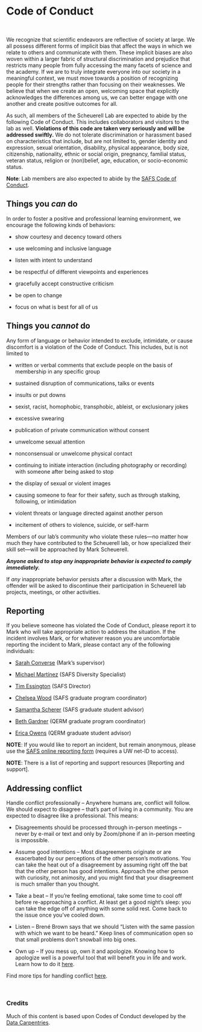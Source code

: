 # Code of Conduct

<br>

We recognize that scientific endeavors are reflective of society at large. We all possess different forms of implicit bias that affect the ways in which we relate to others and communicate with them. These implicit biases are also woven within a larger fabric of structural discrimination and prejudice that restricts many people from fully accessing the many facets of science and the academy. If we are to truly integrate everyone into our society in a meaningful context, we must move towards a position of recognizing people for their strengths rather than focusing on their weaknesses. We believe that when we create an open, welcoming space that explicitly acknowledges the differences among us, we can better engage with one another and create positive outcomes for all.

As such, all members of the Scheuerell Lab are expected to abide by the following Code of Conduct. This includes collaborators and visitors to the lab as well. **Violations of this code are taken very seriously and will be addressed swiftly.** We do not tolerate discrimination or harassment based on characteristics that include, but are not limited to, gender identity and expression, sexual orientation, disability, physical appearance, body size, citizenship, nationality, ethnic or social origin, pregnancy, familial status, veteran status, religion or (non)belief, age, education, or socio-economic status. 

**Note**: Lab members are also expected to abide by the [SAFS Code of Conduct](https://fish.uw.edu/about/code-of-conduct/).

## Things you _can_ do

In order to foster a positive and professional learning environment, we encourage the following kinds of behaviors:

* show courtesy and decency toward others

* use welcoming and inclusive language

* listen with intent to understand

* be respectful of different viewpoints and experiences

* gracefully accept constructive criticism

* be open to change

* focus on what is best for all of us

## Things you _cannot_ do

Any form of language or behavior intended to exclude, intimidate, or cause discomfort is a violation of the Code of Conduct. This includes, but is not limited to

* written or verbal comments that exclude people on the basis of membership in any specific group

* sustained disruption of communications, talks or events

* insults or put downs

* sexist, racist, homophobic, transphobic, ableist, or exclusionary jokes

* excessive swearing

* publication of private communication without consent

* unwelcome sexual attention

* nonconsensual or unwelcome physical contact

* continuing to initiate interaction (including photography or recording) with someone after being asked to stop

* the display of sexual or violent images

* causing someone to fear for their safety, such as through stalking, following, or intimidation

* violent threats or language directed against another person

* incitement of others to violence, suicide, or self-harm

Members of our lab's community who violate these rules—no matter how much they have contributed to the Scheuerell lab, or how specialized their skill set—will be approached by Mark Scheuerell.

**_Anyone asked to stop any inappropriate behavior is expected to comply immediately._**

If _any_ inappropriate behavior persists after a discussion with Mark, the offender will be asked to discontinue their participation in Scheuerell lab projects, meetings, or other activities.

## Reporting

If you believe someone has violated the Code of Conduct, please report it to Mark who will take appropriate action to address the situation. If the incident involves Mark, or for whatever reason you are uncomfortable reporting the incident to Mark, please contact any of the following individuals:

* [Sarah Converse](https://fish.uw.edu/faculty/sarah-converse/) (Mark's supervisor)

* [Michael Martínez](mailto:mcfm@uw.edu) (SAFS Diversity Specialist)

* [Tim Essington](https://fish.uw.edu/faculty/tim-essington/) (SAFS Director)

* [Chelsea Wood](https://fish.uw.edu/faculty/chelsea-wood/) (SAFS graduate program coordinator)

* [Samantha Scherer](mailto:safsadv@uw.edu) (SAFS graduate student advisor)

* [Beth Gardner](https://sefs.uw.edu/research/faculty-profile/beth-gardner/) (QERM graduate program coordinator)

* [Erica Owens](mailto:owense@uw.edu) (QERM graduate student advisor)

**NOTE**: If you would like to report an incident, but remain anonymous, please use the [SAFS online reporting form](https://forms.gle/mmRmT1GTkNwaoF198) (requires a UW net-ID to access).

**NOTE**: There is a list of reporting and support resources [Reporting and support].

## Addressing conflict

Handle conflict professionally – Anywhere humans are, conflict will follow. We should expect to disagree – that’s part of living in a community. You are expected to disagree like a professional. This means:

* Disagreements should be processed through in-person meetings – never by e-mail or text and only by Zoom/phone if an in-person meeting is impossible.

* Assume good intentions – Most disagreements originate or are exacerbated by our perceptions of the other person’s motivations. You can take the heat out of a disagreement by assuming right off the bat that the other person has good intentions. Approach the other person with curiosity, not animosity, and you might find that your disagreement is much smaller than you thought.

* Take a beat – If you’re feeling emotional, take some time to cool off before re-approaching a conflict. At least get a good night’s sleep: you can take the edge off of anything with some solid rest. Come back to the issue once you’ve cooled down.

* Listen – Brené Brown says that we should “Listen with the same passion with which we want to be heard.” Keep lines of communication open so that small problems don’t snowball into big ones.

* Own up – If you mess up, own it and apologize. Knowing how to apologize well is a powerful tool that will benefit you in life and work. Learn how to do it [here](https://brenebrown.com/podcast/harriet-lerner-and-brene-im-sorry-how-to-apologize-why-it-matters-part-1-of-2/).

Find more tips for handling conflict [here](https://brenebrown.com/articles/2019/05/01/lets-rumble/).


<br>

### Credits {-}

Much of this content is based upon Codes of Conduct developed by the [Data Carpentries](https://docs.carpentries.org/topic_folders/policies/code-of-conduct.html#about-this-document).